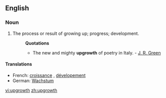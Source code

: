 ==English==

===Noun===
{{infl|en|noun}}

# The process or result of growing up; progress; development.
#:'''Quotations'''
#:*The new and mighty '''upgrowth''' of poetry in Italy. - [[J. R. Green]]

====Translations====
*French: [[croissance]] {{f}}, [[dévelopement]] {{m}}
*German: [[Wachstum]] {{n}}

[[vi:upgrowth]]
[[zh:upgrowth]]
